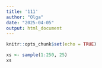 ```yaml
---
title: '111'
author: "Olga"
date: "2025-04-05"
output: html_document
---
```


```r
knitr::opts_chunk$set(echo = TRUE)
```

```r
xs <- sample(1:250, 25)
xs
```

